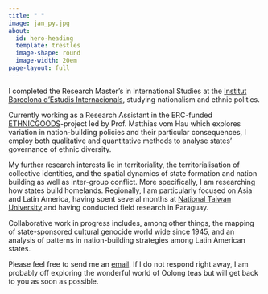 ```yaml
---
title: " "
image: jan_py.jpg
about: 
  id: hero-heading
  template: trestles
  image-shape: round
  image-width: 20em
page-layout: full
---
```

I completed the Research Master's in International Studies at the [Institut Barcelona d'Estudis Internacionals](https://www.ibei.org/en), studying nationalism and ethnic politics.

Currently working as a Research Assistant in the ERC-funded [ETHNICGOODS](https://ethnicgoods.org/)-project led by Prof. Matthias vom Hau which explores variation in nation-building policies and their particular consequences, I employ both qualitative and quantitative methods to analyse states' governance of ethnic diversity.

My further research interests lie in territoriality, the territorialisation of collective identities, and the spatial dynamics of state formation and nation building as well as inter-group conflict.
More specifically, I am researching how states build homelands. Regionally, I am particularly focused on Asia and Latin America, having spent several months at [National Taiwan University](https://www.ntu.edu.tw/english/) and having conducted field research in Paraguay.

Collaborative work in progress includes, among other things, the mapping of state-sponsored cultural genocide world wide since 1945, and an analysis of patterns in nation-building strategies among Latin American states.

Please feel free to send me an [email](mailto:jschlebusch@student.ibei.org).
If I do not respond right away, I am probably off exploring the wonderful world of Oolong teas but will get back to you as soon as possible.
